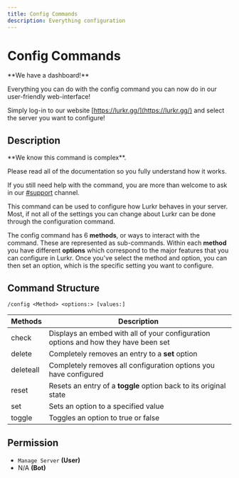 ```yaml
---
title: Config Commands
description: Everything configuration
---
```


# Config Commands

<Callout type="default">
**We have a dashboard!**

Everything you can do with the config command you can now do in our user-friendly web-interface!

Simply log-in to our website [https://lurkr.gg/](https://lurkr.gg/) and select the server you want to configure!
</Callout>

## Description

<Callout type="info">
**We know this command is complex**.

Please read all of the documentation so you fully understand how it works.

If you still need help with the command, you are more than welcome to ask in our [#support](https://lurkr.gg/support) channel.
</Callout>

This command can be used to configure how Lurkr behaves in your server. Most, if not all of the settings you can change about Lurkr can be done through the configuration command.

The config command has 6 **methods**, or ways to interact with the command. These are represented as sub-commands. Within each **method** you have different **options** which correspond to the major features that you can configure in Lurkr. Once you've select the method and option, you can then set an option, which is the specific setting you want to configure.

## Command Structure

```
/config <Method> <options:> [values:]
```

| Methods | Description |
|---------|-------------|
| check | Displays an embed with all of your configuration options and how they have been set |
| delete | Completely removes an entry to a **set** option |
| deleteall | Completely removes all configuration options you have configured |
| reset | Resets an entry of a **toggle** option back to its original state |
| set | Sets an option to a specified value |
| toggle | Toggles an option to true or false |

## Permission

* `Manage Server` **(User)**
* N/A **(Bot)**